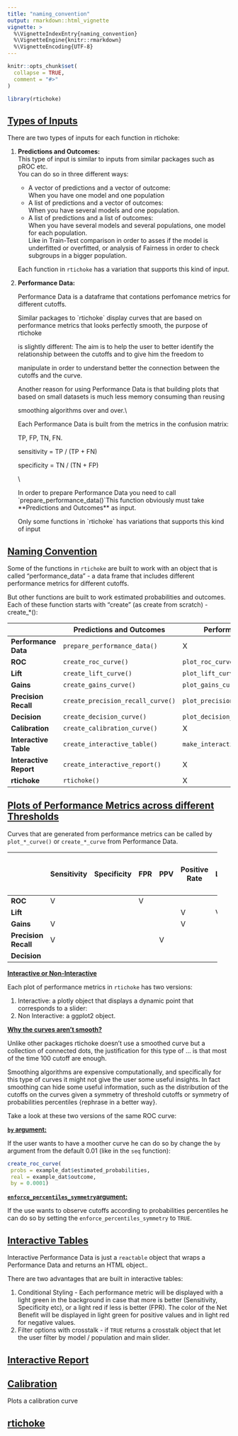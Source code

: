 ```yaml
---
title: "naming_convention"
output: rmarkdown::html_vignette
vignette: >
  %\VignetteIndexEntry{naming_convention}
  %\VignetteEngine{knitr::rmarkdown}
  %\VignetteEncoding{UTF-8}
---
```


```r
knitr::opts_chunk$set(
  collapse = TRUE,
  comment = "#>"
)
```

```r
library(rtichoke)
```

## [**Types of Inputs**]{.ul}

There are two types of inputs for each function in rtichoke:

1.  **Predictions and Outcomes:\
    **This type of input is similar to inputs from similar packages such as pROC etc.\
    You can do so in three different ways:

    -   A vector of predictions and a vector of outcome:\
        When you have one model and one population
    -   A list of predictions and a vector of outcomes:\
        When you have several models and one population.
    -   A list of predictions and a list of outcomes:\
        When you have several models and several populations, one model for each population.\
        Like in Train-Test comparison in order to asses if the model is underfitted or overfitted, or analysis of Fairness in order to check subgroups in a bigger population.\

    Each function in `rtichoke` has a variation that supports this kind of input.\

2.  **Performance Data:**

    Performance Data is a dataframe that contations perfomance metrics for different cutoffs.

    Similar packages to \`rtichoke\` display curves that are based on performance metrics that looks perfectly smooth, the purpose of rtichoke

    is slightly different: The aim is to help the user to better identify the relationship between the cutoffs and to give him the freedom to

    manipulate in order to understand better the connection between the cutoffs and the curve.

    Another reason for using Performance Data is that building plots that based on small datasets is much less memory consuming than reusing

    smoothing algorithms over and over.\\

    Each Performance Data is built from the metrics in the confusion matrix:

    TP, FP, TN, FN.

    sensitivity = TP / (TP + FN)

    specificity = TN / (TN + FP)

    \\

    In order to prepare Performance Data you need to call \`prepare_performance_data()\`This function obviously must take \*\*Predictions and Outcomes\*\* as input.

    Only some functions in \`rtichoke\` has variations that supports this kind of input

## [**Naming Convention**]{.ul}

Some of the functions in `rtichoke` are built to work with an object that is called "performance_data" - a data frame that includes different performance metrics for different cutoffs.

But other functions are built to work estimated probabilities and outcomes. Each of these function starts with "create" (as create from scratch) - create\_\*():

|                        | Predictions and Outcomes          | Performance Data                |
|------------------------|-----------------------------------|---------------------------------|
| **Performance Data**   | `prepare_performance_data()`      | X                               |
| **ROC**                | `create_roc_curve()`              | `plot_roc_curve()`              |
| **Lift**               | `create_lift_curve()`             | `plot_lift_curve()`             |
| **Gains**              | `create_gains_curve()`            | `plot_gains_curve()`            |
| **Precision Recall**   | `create_precision_recall_curve()` | `plot_precision_recall_curve()` |
| **Decision**           | `create_decision_curve()`         | `plot_decision_curve()`         |
| **Calibration**        | `create_calibration_curve()`      | X                               |
| **Interactive Table**  | `create_interactive_table()`      | `make_interactive()`            |
| **Interactive Report** | `create_interactive_report()`     | X                               |
| **rtichoke**           | `rtichoke()`                      | X                               |

## [**Plots of Performance Metrics across different Thresholds**]{.ul}

Curves that are generated from performance metrics can be called by `plot_*_curve()` or `create_*_curve` from Performance Data.

+----------------------+-------------+-------------+-----+-----+---------------+------+---------+-----------+
|                      | Sensitivity | Specificity | FPR | PPV | Positive Rate | LIFT | Net     | Threshold |
|                      |             |             |     |     |               |      |         |           |
|                      |             |             |     |     |               |      | Benifit |           |
+======================+=============+=============+=====+=====+===============+======+=========+===========+
| **ROC**              | V           |             | V   |     |               |      |         |           |
+----------------------+-------------+-------------+-----+-----+---------------+------+---------+-----------+
| **Lift**             |             |             |     |     | V             | V    |         |           |
+----------------------+-------------+-------------+-----+-----+---------------+------+---------+-----------+
| **Gains**            | V           |             |     |     | V             |      |         |           |
+----------------------+-------------+-------------+-----+-----+---------------+------+---------+-----------+
| **Precision Recall** | V           |             |     | V   |               |      |         |           |
+----------------------+-------------+-------------+-----+-----+---------------+------+---------+-----------+
| **Decision**         |             |             |     |     |               |      | V       | V         |
+----------------------+-------------+-------------+-----+-----+---------------+------+---------+-----------+

[**Interactive or Non-Interactive**]{.ul}

Each plot of performance metrics in `rtichoke` has two versions:

1.  Interactive: a plotly object that displays a dynamic point that corresponds to a slider:
2.  Non Interactive: a ggplot2 object.

[**Why the curves aren't smooth?**]{.ul}

Unlike other packages rtichoke doesn't use a smoothed curve but a collection of connected dots, the justification for this type of ... is that most of the time 100 cutoff are enough.

Smoothing algorithms are expensive computationally, and specifically for this type of curves it might not give the user some useful insights. In fact smoothing can hide some useful information, such as the distribution of the cutoffs on the curves given a symmetry of threshold cutoffs or symmetry of probabilities percentiles {rephrase in a better way}.

Take a look at these two versions of the same ROC curve:

[**`by` argument:**]{.ul}

If the user wants to have a moother curve he can do so by change the `by` argument from the default 0.01 (like in the `seq` function):

```r
create_roc_curve(
 probs = example_dat$estimated_probabilities,
 real = example_dat$outcome, 
 by = 0.0001)

```

[**`enforce_percentiles_symmetry`argument:**]{.ul}

If the use wants to observe cutoffs according to probabilities percentiles he can do so by setting the `enforce_percentiles_symmetry` to `TRUE`.

## [**Interactive Tables**]{.ul}

Interactive Performance Data is just a `reactable` object that wraps a Performance Data and returns an HTML object..

There are two advantages that are built in interactive tables:

1.  Conditional Styling - Each performance metric will be displayed with a light green in the background in case that more is better (Sensitivity, Specificity etc), or a light red if less is better (FPR). The color of the Net Benefit will be displayed in light green for positive values and in light red for negative values.
2.  Filter options with crosstalk - if `TRUE` returns a crosstalk object that let the user filter by model / population and main slider.

## [**Interactive Report**]{.ul}

## [**Calibration**]{.ul}

Plots a calibration curve

## [**rtichoke**]{.ul}

